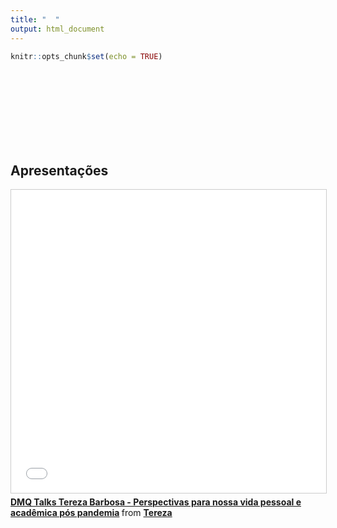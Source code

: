 ```yaml
---
title: "  "
output: html_document
---
```


```r
knitr::opts_chunk$set(echo = TRUE)
```
<br>
<br>
<br>
<br>
<br>
<br>
<br>

## Apresentações

<iframe src="//www.slideshare.net/slideshow/embed_code/key/lJbE4gjdsEvGna" width="595" height="485" frameborder="0" marginwidth="0" marginheight="0" scrolling="no" style="border:1px solid #CCC; border-width:1px; margin-bottom:5px; max-width: 100%;" allowfullscreen> </iframe> <div style="margin-bottom:5px"> <strong> <a href="//www.slideshare.net/StevenRoss16/dmq-talks-tereza-barbosa-perspectivas-para-nossa-vida-pessoal-e-acadmica-ps-pandemia" title="DMQ Talks Tereza Barbosa - Perspectivas para nossa vida pessoal e acadêmica pós pandemia" target="_blank">DMQ Talks Tereza Barbosa - Perspectivas para nossa vida pessoal e acadêmica pós pandemia</a> </strong> from <strong><a href="https://www.slideshare.net/StevenRoss16" target="_blank">Tereza</a></strong> </div>

<!--
Para entrar em contato, por favor, acesse o site do [GAE](http://gae.uniriotec.br/)-->